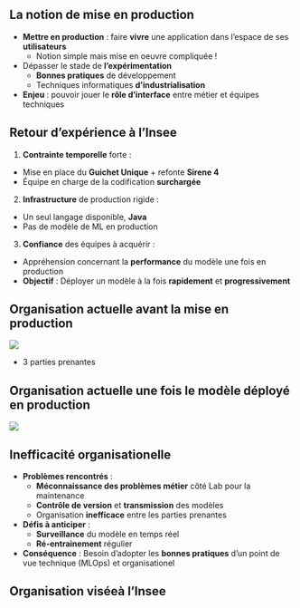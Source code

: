 ## La notion de mise en production

- [**Mettre en production**]{.orange} : faire [**vivre**]{.blue2} une application dans l’espace de ses [**utilisateurs**]{.blue2}
  - Notion simple mais mise en oeuvre compliquée !
- Dépasser le stade de [**l’expérimentation**]{.orange}
  - [**Bonnes pratiques**]{.blue2} de développement
  - Techniques informatiques [**d’industrialisation**]{.blue2}
- [**Enjeu**]{.orange} : pouvoir jouer le [**rôle d’interface**]{.blue2} entre métier et équipes techniques

## Retour d'expérience à l'Insee {.scrollable}

1. [**Contrainte temporelle**]{.orange} forte : 
  - Mise en place du [**Guichet Unique**]{.blue2} + refonte [**Sirene 4**]{.blue2}
  - Équipe en charge de la codification [**surchargée**]{.blue2}
2. [**Infrastructure**]{.orange} de production rigide : 
  - Un seul langage disponible, [**Java**]{.blue2}
  - Pas de modèle de ML en production
3. [**Confiance**]{.orange} des équipes à acquérir : 
  - Appréhension concernant la [**performance**]{.blue2} du modèle une fois en production
- [**Objectif**]{.orange} : Déployer un modèle à la fois [**rapidement**]{.blue2} et [**progressivement**]{.blue2}


## Organisation actuelle avant la mise en production

![](img/orga_ape_actuelle.png){fig-align="center"}

- 3 parties prenantes

## Organisation actuelle une fois le modèle déployé en production

![](img/orga-post-prod.png){fig-align="center"}

## Inefficacité organisationelle

- [**Problèmes rencontrés**]{.orange} : 
  - [**Méconnaissance des problèmes métier**]{.blue2} côté Lab pour la maintenance
  - [**Contrôle de version**]{.blue2} et [**transmission**]{.blue2} des modèles
  - Organisation [**inefficace**]{.blue2} entre les parties prenantes

- [**Défis à anticiper**]{.orange} :
  - [**Surveillance**]{.blue2} du modèle en temps réel
  - [**Ré-entrainement**]{.blue2} régulier

- [**Conséquence**]{.orange} : Besoin d'adopter les [**bonnes pratiques**]{.blue2} d'un point de vue technique (MLOps) et organisationel

## Organisation viséeà l'Insee

